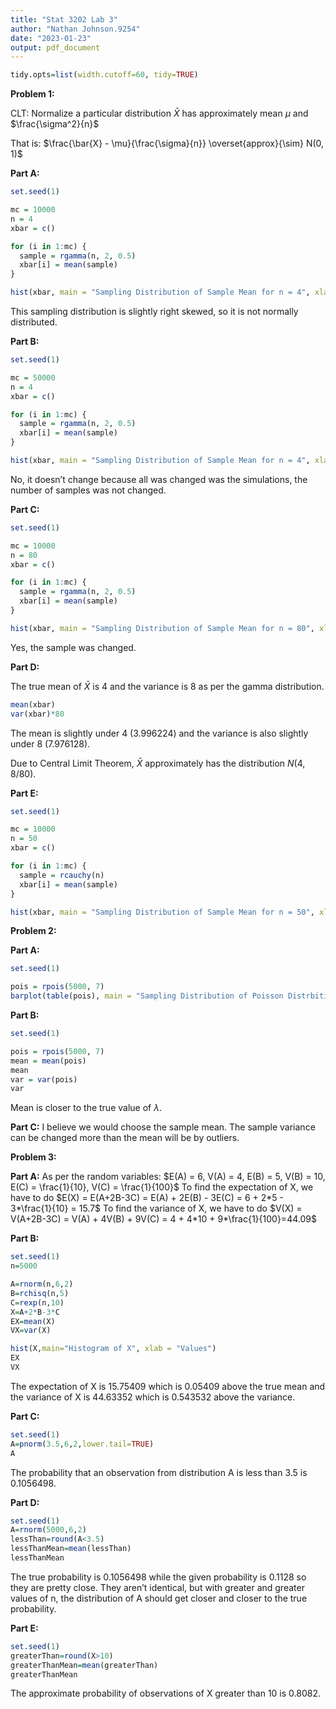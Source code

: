 ---
title: "Stat 3202 Lab 3"
author: "Nathan Johnson.9254"
date: "2023-01-23"
output: pdf_document
---

```{r}
tidy.opts=list(width.cutoff=60, tidy=TRUE)
```
**Problem 1:**

CLT: Normalize a particular distribution
$\bar{X}$ has approximately mean $\mu$ and $\frac{\sigma^2}{n}$

That is: $\frac{\bar{X} - \mu}{\frac{\sigma}{n}} \overset{approx}{\sim} N(0, 1)$

**Part A:**
```{r}
set.seed(1)

mc = 10000
n = 4
xbar = c()

for (i in 1:mc) {
  sample = rgamma(n, 2, 0.5)
  xbar[i] = mean(sample)
}

hist(xbar, main = "Sampling Distribution of Sample Mean for n = 4", xlab = "Sample Mean", col = "azure")
```

This sampling distribution is slightly right skewed, so it is not normally distributed.

**Part B:**
```{r}
set.seed(1)

mc = 50000
n = 4
xbar = c()

for (i in 1:mc) {
  sample = rgamma(n, 2, 0.5)
  xbar[i] = mean(sample)
}

hist(xbar, main = "Sampling Distribution of Sample Mean for n = 4", xlab = "Sample Mean", col = "azure")
```

No, it doesn't change because all was changed was the simulations, the number of samples was not changed.

**Part C:**
```{r}
set.seed(1)

mc = 10000
n = 80
xbar = c()

for (i in 1:mc) {
  sample = rgamma(n, 2, 0.5)
  xbar[i] = mean(sample)
}

hist(xbar, main = "Sampling Distribution of Sample Mean for n = 80", xlab = "Sample Mean", col = "azure")
```

Yes, the sample was changed.

**Part D:**

The true mean of $\bar{X}$ is 4 and the variance is 8 as per the gamma distribution. 

```{r}
mean(xbar)
var(xbar)*80
```
The mean is slightly under 4 (3.996224) and the variance is also slightly under 8 (7.976128).

Due to Central Limit Theorem, $\bar{X}$ approximately has the distribution $N(4, 8/80)$.

**Part E:**

```{r}
set.seed(1)

mc = 10000
n = 50
xbar = c()

for (i in 1:mc) {
  sample = rcauchy(n)
  xbar[i] = mean(sample)
}

hist(xbar, main = "Sampling Distribution of Sample Mean for n = 50", xlab = "Sample Mean", col = "azure")
```


**Problem 2:**

**Part A:**
```{r}
set.seed(1)

pois = rpois(5000, 7)
barplot(table(pois), main = "Sampling Distribution of Poisson Distrbition", xlab = "Value", ylab = "frequency")
```

**Part B:**
```{r}
set.seed(1)

pois = rpois(5000, 7)
mean = mean(pois)
mean
var = var(pois)
var
```

Mean is closer to the true value of $\lambda$. 

**Part C:**
I believe we would choose the sample mean. The sample variance can be changed more than the mean will be by outliers.

**Problem 3:**

**Part A:**
As per the random variables:
$E(A) = 6, V(A) = 4, E(B) = 5, V(B) = 10, E(C) = \frac{1}{10}, V(C) = \frac{1}{100}$
To find the expectation of X, we have to do $E(X) = E(A+2B-3C) = E(A) + 2E(B) - 3E(C) = 6 + 2*5 - 3*\frac{1}{10} = 15.7$
To find the variance of X, we have to do $V(X) = V(A+2B-3C) = V(A) + 4V(B) + 9V(C) = 4 + 4*10 + 9*\frac{1}{100}=44.09$

**Part B:**
```{r}
set.seed(1)
n=5000

A=rnorm(n,6,2)
B=rchisq(n,5)
C=rexp(n,10)
X=A+2*B-3*C
EX=mean(X)
VX=var(X)

hist(X,main="Histogram of X", xlab = "Values")
EX
VX
```
The expectation of X is 15.75409 which is 0.05409 above the true mean and the variance of X is 44.63352 which is 0.543532 above the variance.

**Part C:**
```{r}
set.seed(1)
A=pnorm(3.5,6,2,lower.tail=TRUE)
A
```
The probability that an observation from distribution A is less than 3.5 is 0.1056498.

**Part D:**
```{r}
set.seed(1)
A=rnorm(5000,6,2)
lessThan=round(A<3.5)
lessThanMean=mean(lessThan)
lessThanMean
```
The true probability is 0.1056498 while the given probability is 0.1128 so they are pretty close. They aren't identical, but with greater and greater values of n, the distribution of A should get closer and closer to the true probability.

**Part E:**
```{r}
set.seed(1)
greaterThan=round(X>10)
greaterThanMean=mean(greaterThan)
greaterThanMean
```
The approximate probability of observations of X greater than 10 is 0.8082.
